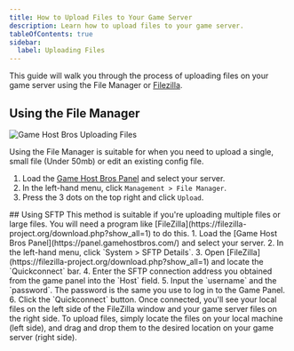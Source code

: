 ```yaml
---
title: How to Upload Files to Your Game Server
description: Learn how to upload files to your game server.
tableOfContents: true
sidebar:
  label: Uploading Files
---
```


This guide will walk you through the process of uploading files on your game server using the File Manager or [Filezilla](https://filezilla-project.org/download.php?show_all=1).

## Using the File Manager
![Game Host Bros Uploading Files](../../../assets/guide-images/uploadfiles.png)

Using the File Manager is suitable for when you need to upload a single, small file (Under 50mb) or edit an existing config file.
<Steps>
1. Load the [Game Host Bros Panel](https://panel.gamehostbros.com/) and select your server.
2. In the left-hand menu, click `Management > File Manager`.
3. Press the 3 dots on the top right and click `Upload`.
</Steps>
## Using SFTP
This method is suitable if you're uploading multiple files or large files. You will need a program like [FileZilla](https://filezilla-project.org/download.php?show_all=1) to do this.
<Steps>
1. Load the [Game Host Bros Panel](https://panel.gamehostbros.com/) and select your server.
2. In the left-hand menu, click `System > SFTP Details`.
3. Open [FileZilla](https://filezilla-project.org/download.php?show_all=1) and locate the `Quickconnect` bar.
4. Enter the SFTP connection address you obtained from the game panel into the `Host` field.
5. Input the `username` and the `password`. The password is the same you use to log in to the Game Panel.
6. Click the `Quickconnect` button.
</Steps>
Once connected, you'll see your local files on the left side of the FileZilla window and your game server files on the right side. To upload files, simply locate the files on your local machine (left side), and drag and drop them to the desired location on your game server (right side).
